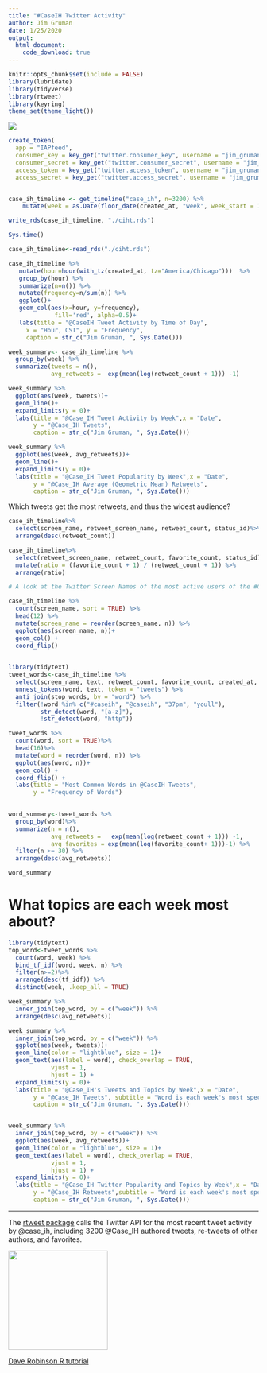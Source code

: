 ```yaml
---
title: "#CaseIH Twitter Activity"
author: Jim Gruman
date: 1/25/2020
output: 
  html_document:
    code_download: true
---
```


```r
knitr::opts_chunk$set(include = FALSE)
library(lubridate)
library(tidyverse)
library(rtweet)
library(keyring)
theme_set(theme_light())
```

![](https://www.caseih.com/PublishingImages/layout/caseih-logo.png)

```r
create_token(
  app = "IAPfeed",
  consumer_key = key_get("twitter.consumer_key", username = "jim_gruman"),
  consumer_secret = key_get("twitter.consumer_secret", username = "jim_gruman"),
  access_token = key_get("twitter.access_token", username = "jim_gruman"),
  access_secret = key_get("twitter.access_secret", username = "jim_gruman"))


case_ih_timeline <- get_timeline("case_ih", n=3200) %>%
    mutate(week = as.Date(floor_date(created_at, "week", week_start = 1)))

write_rds(case_ih_timeline, "./ciht.rds")

Sys.time()
```

```r
case_ih_timeline<-read_rds("./ciht.rds")

case_ih_timeline %>%
   mutate(hour=hour(with_tz(created_at, tz="America/Chicago")))  %>%
   group_by(hour) %>%
   summarize(n=n()) %>%
   mutate(frequency=n/sum(n)) %>%
   ggplot()+
   geom_col(aes(x=hour, y=frequency), 
             fill='red', alpha=0.5)+
   labs(title = "@CaseIH Tweet Activity by Time of Day",
     x = "Hour, CST", y = "Frequency",
     caption = str_c("Jim Gruman, ", Sys.Date()))

week_summary<- case_ih_timeline %>%
  group_by(week) %>%
  summarize(tweets = n(),
            avg_retweets =  exp(mean(log(retweet_count + 1))) -1)

week_summary %>%
  ggplot(aes(week, tweets))+
  geom_line()+
  expand_limits(y = 0)+
  labs(title = "@Case_IH Tweet Activity by Week",x = "Date",
       y = "@Case_IH Tweets",
       caption = str_c("Jim Gruman, ", Sys.Date()))

week_summary %>%
  ggplot(aes(week, avg_retweets))+
  geom_line()+
  expand_limits(y = 0)+
  labs(title = "@Case_IH Tweet Popularity by Week",x = "Date",
       y = "@Case_IH Average (Geometric Mean) Retweets",
       caption = str_c("Jim Gruman, ", Sys.Date()))
```

Which tweets get the most retweets, and thus the widest audience?

```r
case_ih_timeline%>%
  select(screen_name, retweet_screen_name, retweet_count, status_id)%>%
  arrange(desc(retweet_count))

case_ih_timeline%>%
  select(retweet_screen_name, retweet_count, favorite_count, status_id)%>%
  mutate(ratio = (favorite_count + 1) / (retweet_count + 1)) %>%
  arrange(ratio)

```


```r
# A look at the Twitter Screen Names of the most active users of the #CaseIH hashtags

case_ih_timeline %>%
  count(screen_name, sort = TRUE) %>%
  head(12) %>%
  mutate(screen_name = reorder(screen_name, n)) %>%
  ggplot(aes(screen_name, n))+
  geom_col() +
  coord_flip()
    
```

```r
library(tidytext)
tweet_words<-case_ih_timeline %>%
  select(screen_name, text, retweet_count, favorite_count, created_at, week, status_id) %>%
  unnest_tokens(word, text, token = "tweets") %>%
  anti_join(stop_words, by = "word") %>%
  filter(!word %in% c("#caseih", "@caseih", "37pm", "youll"),
         str_detect(word, "[a-z]"),
         !str_detect(word, "http")) 

tweet_words %>%
  count(word, sort = TRUE)%>%
  head(16)%>%
  mutate(word = reorder(word, n)) %>%
  ggplot(aes(word, n))+
  geom_col() +
  coord_flip() +
  labs(title = "Most Common Words in @CaseIH Tweets",
       y = "Frequency of Words")
    
```

```r
word_summary<-tweet_words %>%
  group_by(word)%>%
  summarize(n = n(),
            avg_retweets =   exp(mean(log(retweet_count + 1))) -1,
            avg_favorites = exp(mean(log(favorite_count+ 1)))-1) %>%
  filter(n >= 30) %>%
  arrange(desc(avg_retweets))

word_summary

```

# What topics are each week most about?

```r
library(tidytext)
top_word<-tweet_words %>%
  count(word, week) %>%
  bind_tf_idf(word, week, n) %>%
  filter(n>=2)%>%
  arrange(desc(tf_idf)) %>%
  distinct(week, .keep_all = TRUE)

week_summary %>%
  inner_join(top_word, by = c("week")) %>%
  arrange(desc(avg_retweets))
```


```r
week_summary %>%
  inner_join(top_word, by = c("week")) %>%
  ggplot(aes(week, tweets))+
  geom_line(color = "lightblue", size = 1)+
  geom_text(aes(label = word), check_overlap = TRUE,
            vjust = 1,
            hjust = 1) +
  expand_limits(y = 0)+
  labs(title = "@Case_IH's Tweets and Topics by Week",x = "Date",
       y = "@Case_IH Tweets", subtitle = "Word is each week's most specific by TF-IDF",
       caption = str_c("Jim Gruman, ", Sys.Date()))


week_summary %>%
  inner_join(top_word, by = c("week")) %>%
  ggplot(aes(week, avg_retweets))+
  geom_line(color = "lightblue", size = 1)+
  geom_text(aes(label = word), check_overlap = TRUE,
            vjust = 1,
            hjust = 1) +
  expand_limits(y = 0)+
  labs(title = "@Case_IH Twitter Popularity and Topics by Week",x = "Date",
       y = "@Case_IH Retweets",subtitle = "Word is each week's most specific by TF-IDF",
       caption = str_c("Jim Gruman, ", Sys.Date()))

```

----

The [rtweet package](https://rtweet.info) calls the Twitter API for the most recent tweet activity by @case_ih, including 3200 @Case_IH authored tweets, re-tweets of other authors, and favorites.

<img src="https://rtweet.info/reference/figures/logo.png" width="200">

[Dave Robinson R tutorial](https://www.youtube.com/watch?v=KE9ItC3doEU&t=80s)


